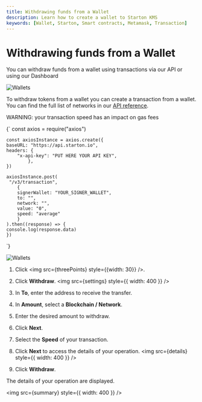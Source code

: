 ```yaml
---
title: Withdrawing funds from a Wallet
description: Learn how to create a wallet to Starton KMS
keywords: [Wallet, Starton, Smart contracts, Metamask, Transaction]
---
```



# Withdrawing funds from a Wallet

You can withdraw funds from a wallet using transactions via our API or using our Dashboard

![Wallets](assets/withdraw.png)

<Tabs>
<TabItem value="code" label="From Code">
To withdraw tokens from a wallet you can create a transaction from a wallet.
You can find the full list of networks in our <a href="https://docs.starton.io/intro#tag/Transaction/operation/TransactionCreate">API reference</a>.

WARNING: your transaction speed has an impact on gas fees

<CodeBlock language="jsx" showLineNumbers>{`
    const axios = require("axios")
    
    const axiosInstance = axios.create({
    baseURL: "https://api.starton.io",
    headers: {
        "x-api-key": "PUT HERE YOUR API KEY",
            },
    })
    
    axiosInstance.post(
     "/v3/transaction",
        {
        signerWallet: "YOUR_SIGNER_WALLET",
        to: "",
        network: "",
        value: "0",
        speed: "average"
        }
    ).then((response) => {
    console.log(response.data)
    })
`}</CodeBlock>
</TabItem>
<TabItem value="dashboard" label="From Dashboard">

![Wallets](assets/withdraw.png)

1. Click <img src={threePoints} style={{width: 30}} />.

1. Click **Withdraw**.
    <img src={settings} style={{ width: 400 }} />
1. In **To**, enter the address to receive the transfer.
1. In **Amount**, select a **Blockchain / Network**.
1. Enter the desired amount to withdraw.
1. Click **Next**.
1. Select the **Speed** of your transaction.
1. Click **Next** to access the details of your operation.
    <img src={details} style={{ width: 400 }} />
1. Click **Withdraw**.

The details of your operation are displayed.

<img src={summary} style={{ width: 400 }} />

</TabItem>
</Tabs>
